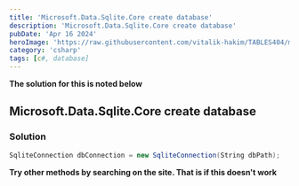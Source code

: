 ```yaml
---
title: 'Microsoft.Data.Sqlite.Core create database'
description: 'Microsoft.Data.Sqlite.Core create database'
pubDate: 'Apr 16 2024'
heroImage: 'https://raw.githubusercontent.com/vitalik-hakim/TABLES404/main/error_b/c%23.png'
category: 'csharp'
tags: [c#, database]
---
```


**The solution for this is noted below**

## Microsoft.Data.Sqlite.Core create database

### Solution

```csharp
SqliteConnection dbConnection = new SqliteConnection(String dbPath);
```

**Try other methods by searching on the site. That is if this doesn't work**
